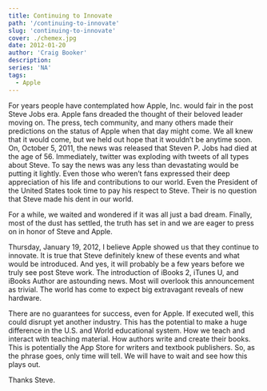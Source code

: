 ```yaml
---
title: Continuing to Innovate
path: '/continuing-to-innovate'
slug: 'continuing-to-innovate'
cover: ./chemex.jpg
date: 2012-01-20
author: 'Craig Booker'
description:
series: 'NA'
tags:
  - Apple
---
```


For years people have contemplated how Apple, Inc. would fair in the post Steve Jobs era. Apple fans dreaded the thought of their beloved leader moving on. The press, tech community, and many others made their predictions on the status of Apple when that day might come. We all knew that it would come, but we held out hope that it wouldn’t be anytime soon.
On, October 5, 2011, the news was released that Steven P. Jobs had died at the age of 56. Immediately, twitter was exploding with tweets of all types about Steve. To say the news was any less than devastating would be putting it lightly. Even those who weren’t fans expressed their deep appreciation of his life and contributions to our world. Even the President of the United States took time to pay his respect to Steve. Their is no question that Steve made his dent in our world.

For a while, we waited and wondered if it was all just a bad dream. Finally, most of the dust has settled, the truth has set in and we are eager to press on in honor of Steve and Apple.

Thursday, January 19, 2012, I believe Apple showed us that they continue to innovate. It is true that Steve definitely knew of these events and what would be introduced. And yes, it will probably be a few years before we truly see post Steve work. The introduction of iBooks 2, iTunes U, and iBooks Author are astounding news. Most will overlook this announcement as trivial. The world has come to expect big extravagant reveals of new hardware.

There are no guarantees for success, even for Apple. If executed well, this could disrupt yet another industry. This has the potential to make a huge difference in the U.S. and World educational system. How we teach and interact with teaching material. How authors write and create their books. This is potentially the App Store for writers and textbook publishers.
So, as the phrase goes, only time will tell. We will have to wait and see how this plays out.

Thanks Steve.
